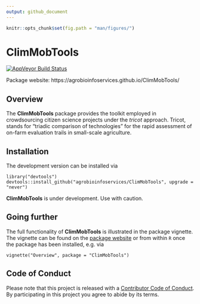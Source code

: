 ```yaml
---
output: github_document
---
```


```r
knitr::opts_chunk$set(fig.path = "man/figures/")
```

# ClimMobTools


[![AppVeyor Build Status](https://ci.appveyor.com/api/projects/status/github/agrobioinfoservices/ClimMobTools?branch=master&svg=true)](https://ci.appveyor.com/project/kauedesousa/ClimMobTools)


Package website: https://agrobioinfoservices.github.io/ClimMobTools/

## Overview

The **ClimMobTools** package provides the toolkit employed in crowdsourcing citizen science projects under the *tricot* approach. Tricot, stands for "triadic comparison of technologies" for the rapid assessment of on-farm evaluation trails in small-scale agriculture. 

## Installation

The development version can be installed via

    library("devtools")
    devtools::install_github("agrobioinfoservices/ClimMobTools", upgrade = "never")
    
**ClimMobTools** is under development. Use with caution.


## Going further

The full functionality of **ClimMobTools** is illustrated in the package vignette. The vignette can be found on the [package website](https://agrobioinfoservices.github.io/ClimMobTools/) or from within `R` once the package has been installed, e.g. via 

    vignette("Overview", package = "ClimMobTools")
    
    
## Code of Conduct

Please note that this project is released with a [Contributor Code of Conduct](CODE_OF_CONDUCT.md). By participating in this project you agree to abide by its terms.
